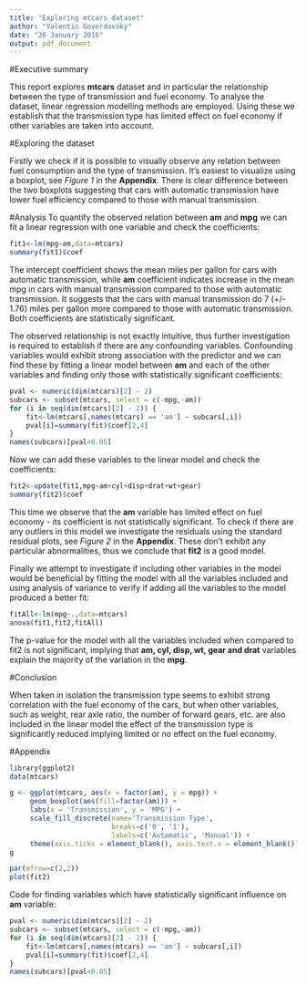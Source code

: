 ```yaml
---
title: "Exploring mtcars dataset"
author: "Valentin Goverdovsky"
date: "26 January 2016"
output: pdf_document
---
```


#Executive summary

This report explores **mtcars** dataset and in particular the relationship between the type of transmission and fuel economy. To analyse the dataset, linear regression modelling methods are employed. Using these we establish that the transmission type has limited effect on fuel economy if other variables are taken into account.


#Exploring the dataset

Firstly we check if it is possible to visually observe any relation between fuel consumption and the type of transmission. It's easiest to visualize using a boxplot, see *Figure 1* in the **Appendix**. There is clear difference between the two boxplots suggesting that cars with automatic transmission have lower fuel efficiency compared to those with manual transmission.

#Analysis
To quantify the observed relation between **am** and **mpg** we can fit a linear regression with one variable and check the coefficients:

```r
fit1<-lm(mpg~am,data=mtcars)
summary(fit1)$coef
```
The intercept coefficient shows the mean miles per gallon for cars with automatic transmission, while **am** coefficient indicates increase in the mean mpg in cars with manual transmission compared to those with automatic transmission. It suggests that the cars with manual transmission do 7 (+/- 1.76) miles per gallon more compared to those with automatic transmission. Both coefficients are statistically significant.

The observed relationship is not exactly intuitive, thus further investigation is required to establish if there are any confounding variables. Confounding variables would exhibit strong association with the predictor and we can find these by fitting a linear model between __am__ and each of the other variables and finding only those with statistically significant coefficients:

```r
pval <- numeric(dim(mtcars)[2] - 2)
subcars <- subset(mtcars, select = c(-mpg,-am))
for (i in seq(dim(mtcars)[2] - 2)) {
    fit<-lm(mtcars[,names(mtcars) == 'am'] ~ subcars[,i])
    pval[i]=summary(fit)$coef[2,4]
}
names(subcars)[pval<0.05]
```
Now we can add these variables to the linear model and check the coefficients:

```r
fit2<-update(fit1,mpg~am+cyl+disp+drat+wt+gear)
summary(fit2)$coef
```
This time we observe that the **am** variable has limited effect on fuel economy - its coefficient is not statistically significant. To check if there are any outliers in this model we investigate the residuals using the standard residual plots, see *Figure 2* in the **Appendix**. These don't exhibit any particular abnormalities, thus we conclude that __fit2__ is a good model.

Finally we attempt to investigate if including other variables in the model would be beneficial by fitting the model with all the variables included and using analysis of variance to verify if adding all the variables to the model produced a better fit:

```r
fitAll<-lm(mpg~.,data=mtcars)
anova(fit1,fit2,fitAll)
```

The p-value for the model with all the variables included when compared to fit2 is not significant, implying that **am, cyl, disp, wt, gear and drat** variables explain the majority of the variation in the **mpg**.

#Conclusion

When taken in isolation the transmission type seems to exhibit strong correlation with the fuel economy of the cars, but when other variables, such as weight, rear axle ratio, the number of forward gears, etc. are also included in the linear model the effect of the transmission type is significantly reduced implying limited or no effect on the fuel economy.

\newpage

#Appendix


```r
library(ggplot2)
data(mtcars)

g <- ggplot(mtcars, aes(x = factor(am), y = mpg)) + 
     geom_boxplot(aes(fill=factor(am))) + 
     labs(x = 'Transmission', y = 'MPG') + 
     scale_fill_discrete(name='Transmission Type',
                         breaks=c('0', '1'),
                         labels=c('Automatic', 'Manual')) +
     theme(axis.ticks = element_blank(), axis.text.x = element_blank())
g
```

```r
par(mfrow=c(2,2))
plot(fit2)
```

Code for finding variables which have statistically significant influence on __am__ variable:
```r
pval <- numeric(dim(mtcars)[2] - 2)
subcars <- subset(mtcars, select = c(-mpg,-am))
for (i in seq(dim(mtcars)[2] - 2)) {
    fit<-lm(mtcars[,names(mtcars) == 'am'] ~ subcars[,i])
    pval[i]=summary(fit)$coef[2,4]
}
names(subcars)[pval<0.05]
```